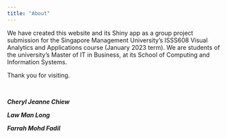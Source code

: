 ```yaml
---
title: "About"
---
```


We have created this website and its Shiny app as a group project submission for the Singapore Management University's ISSS608 Visual Analytics and Applications course (January 2023 term). We are students of the university's Master of IT in Business, at its School of Computing and Information Systems.

Thank you for visiting.

\

***Cheryl Jeanne Chiew***

***Law Man Long***

***Farrah Mohd Fadil***
